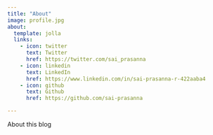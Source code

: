 ```yaml
---
title: "About"
image: profile.jpg
about:
  template: jolla
  links:
    - icon: twitter
      text: Twitter
      href: https://twitter.com/sai_prasanna
    - icon: linkedin
      text: LinkedIn
      href: https://www.linkedin.com/in/sai-prasanna-r-422aaba4
    - icon: github
      text: Github
      href: https://github.com/sai-prasanna

---
```


About this blog

